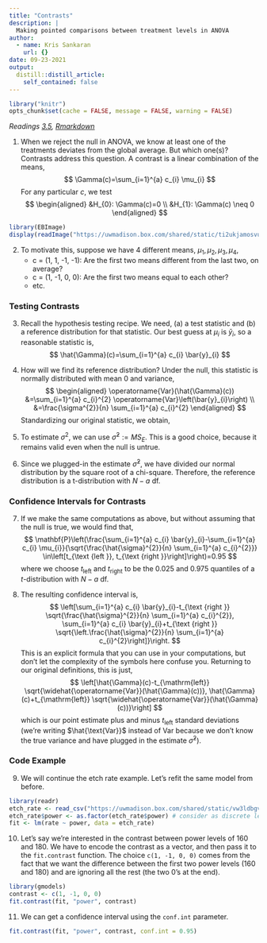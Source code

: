 ```yaml
---
title: "Contrasts"
description: |
  Making pointed comparisons between treatment levels in ANOVA
author:
  - name: Kris Sankaran
    url: {}
date: 09-23-2021
output:
  distill::distill_article:
    self_contained: false
---
```



```r
library("knitr")
opts_chunk$set(cache = FALSE, message = FALSE, warning = FALSE)
```


_Readings [3.5](https://www.wiley.com/en-us/Design+and+Analysis+of+Experiments%2C+10th+Edition-p-9781119492443#content-section), [Rmarkdown](https://github.com/krisrs1128/stat424_f21/blob/main/_posts/2021-08-03-week3-3/week3-3.Rmd)_

1. When we reject the null in ANOVA, we know at least one of the treatments
deviates from the global average. But which one(s)? Contrasts address this
question. A contrast is a linear combination of the means,
    $$
    \Gamma(c)=\sum_{i=1}^{a} c_{i} \mu_{i}
    $$
    For any particular $c$, we test
    $$
    \begin{aligned}
    &H_{0}: \Gamma(c)=0 \\
    &H_{1}: \Gamma(c) \neq 0
    \end{aligned}
    $$

```r
library(EBImage)
display(readImage("https://uwmadison.box.com/shared/static/ti2ukjamosvu0quvhgauvre1idm3mjfa.png"))
```

2. To motivate this, suppose we have 4 different means, $\mu_1, \mu_2, \mu_3,
\mu_4$,
      * c = (1, 1, -1, -1): Are the first two means different from the last two, on average?
      * c = (1, -1, 0, 0): Are the first two means equal to each other?
      * etc.
    
### Testing Contrasts

3. Recall the hypothesis testing recipe. We need, (a) a test statistic and (b) a
reference distribution for that statistic. Our best guess at $\mu_i$ is $\bar{y}_i$, so a reasonable statistic is,
  $$
  \hat{\Gamma}(c)=\sum_{i=1}^{a} c_{i} \bar{y}_{i}
  $$

4. How will we find its reference distribution? Under the null, this statistic
is normally distributed with mean 0 and variance,
    $$
    \begin{aligned}
    \operatorname{Var}(\hat{\Gamma}(c)) &=\sum_{i=1}^{a} c_{i}^{2} \operatorname{Var}\left(\bar{y}_{i}\right) \\
    &=\frac{\sigma^{2}}{n} \sum_{i=1}^{a} c_{i}^{2}
    \end{aligned}
    $$
        Standardizing our original statistic, we obtain,
    \begin{aligned}
    \frac{\hat{\Gamma}(c)}{\sqrt{\operatorname{Var}(\hat{\Gamma}(c))}} &=\frac{\sum_{i=1}^{a} c_{i} \bar{y}_{i}}{\sqrt{\frac{\sigma^{2}}{n} \sum_{i=1}^{a} c_{i}^{2}}} \\
    & \approx \frac{\sum_{i=1}^{a} c_{i} \bar{y}_{i}}{\sqrt{\frac{\hat{\sigma}^{2}}{n} \sum_{i=1}^{a} c_{i}^{2}}}
    \end{aligned}
  
5. To estimate $\sigma^2$, we can use $\hat{\sigma}^2 := MS_E$. This is a good
choice, because it remains valid even when the null is untrue.

6. Since we plugged-in the estimate $\hat{\sigma}^2$, we have divided our normal
distribution by the square root of a chi-square. Therefore, the reference
distribution is a t-distribution with $N - a$ df.

### Confidence Intervals for Contrasts

7. If we make the same computations as above, but without assuming that the null
is true, we would find that,
    $$
    \mathbf{P}\left(\frac{\sum_{i=1}^{a} c_{i} \bar{y}_{i}-\sum_{i=1}^{a} c_{i} \mu_{i}}{\sqrt{\frac{\hat{\sigma}^{2}}{n} \sum_{i=1}^{a} c_{i}^{2}}} \in\left[t_{\text {left }}, t_{\text {right }}\right]\right)=0.95
    $$
        where we choose $t_{\text{left}}$ and $t_{\text{right}}$ to be the 0.025 and
      0.975 quantiles of a $t$-distribution with $N - a$ df.
  
8. The resulting  confidence interval is,
    $$
    \left[\sum_{i=1}^{a} c_{i} \bar{y}_{i}-t_{\text {right }} \sqrt{\frac{\hat{\sigma}^{2}}{n} \sum_{i=1}^{a} c_{i}^{2}}, \sum_{i=1}^{a} c_{i} \bar{y}_{i}+t_{\text {right }} \sqrt{\left.\frac{\hat{\sigma}^{2}}{n} \sum_{i=1}^{a} c_{i}^{2}\right]}\right.
    $$
      This is an explicit formula that you can use in your computations, but don’t let the complexity of the symbols here confuse you. Returning to our original definitions, this is just,
      $$
    \left[\hat{\Gamma}(c)-t_{\mathrm{left}} \sqrt{\widehat{\operatorname{Var}}(\hat{\Gamma}(c))}, \hat{\Gamma}(c)+t_{\mathrm{left}} \sqrt{\widehat{\operatorname{Var}}(\hat{\Gamma}(c))}\right]
    $$
    which is our point estimate plus and minus $t_{\text{left}}$ standard
    deviations (we’re writing $\hat{\text{Var}}$ instead of $\text{Var}$ because
    we don't know the true variance and have plugged in the estimate
    $\hat{\sigma}^2)$.
  
### Code Example

9. We will continue the etch rate example. Let's refit the same model from before.

```r
library(readr)
etch_rate <- read_csv("https://uwmadison.box.com/shared/static/vw3ldbgvgn7rupt4tz3ditl1mpupw44h.csv")
etch_rate$power <- as.factor(etch_rate$power) # consider as discrete levels
fit <- lm(rate ~ power, data = etch_rate)
```

10. Let's say we're interested in the contrast between power levels of 160 and 180. We have to encode the contrast as a vector, and then pass it to the `fit.contrast` function. The choice `c(1, -1, 0, 0)` comes from the fact that we want the difference between the first two power levels (160 and 180) and are ignoring all the rest (the two 0's at the end).

```r
library(gmodels)
contrast <- c(1, -1, 0, 0)
fit.contrast(fit, "power", contrast)
```

11. We can get a confidence interval using the `conf.int` parameter.

```r
fit.contrast(fit, "power", contrast, conf.int = 0.95)
```
